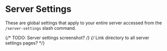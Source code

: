 # Server Settings

These are global settings that apply to your entire server accessed from the `/server-settings` slash command.

{/* TODO: Server settings screenshot? */}
{/* Link directory to all server settings pages? */}

